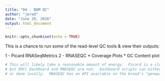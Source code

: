 ```yaml
---
title: "04 - BAM QC"
author: "jerod"
date: "June 29, 2016"
output: html_document
---
```


```r
knitr::opts_chunk$set(echo = TRUE)
```

This is a chance to run some of the read-level QC tools & view their outputs:

1 - Picard RNASeqMetrics 
2 - RNASEQC
* Coverage Plots
* GC Content plot

```r
# This will likely take a reasonable amount of energy.  Picard is a cloud app, 
# but ERCC Dashboard and RNASEQC are not.  Dashboard scripts can either be run via dockers
# or done locally.  RNASEQC has an API available on the broad's "genepattern" cloud.

```